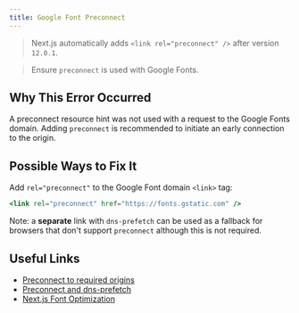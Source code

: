 ```yaml
---
title: Google Font Preconnect
---
```


> Next.js automatically adds `<link rel="preconnect" />` after version `12.0.1`.

> Ensure `preconnect` is used with Google Fonts.

## Why This Error Occurred

A preconnect resource hint was not used with a request to the Google Fonts domain. Adding `preconnect` is recommended to initiate an early connection to the origin.

## Possible Ways to Fix It

Add `rel="preconnect"` to the Google Font domain `<link>` tag:

```jsx filename="pages/_document.js"
<link rel="preconnect" href="https://fonts.gstatic.com" />
```

Note: a **separate** link with `dns-prefetch` can be used as a fallback for browsers that don't support `preconnect` although this is not required.

## Useful Links

- [Preconnect to required origins](https://web.dev/uses-rel-preconnect/)
- [Preconnect and dns-prefetch](https://web.dev/preconnect-and-dns-prefetch/#resolve-domain-name-early-with-reldns-prefetch)
- [Next.js Font Optimization](/docs/pages/building-your-application/optimizing/fonts)
